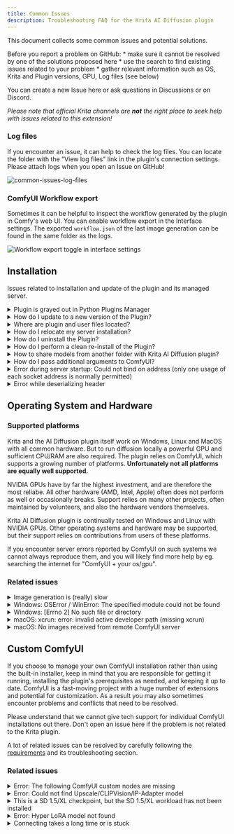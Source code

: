 ```yaml
---
title: Common Issues
description: Troubleshooting FAQ for the Krita AI Diffusion plugin
---
```


This document collects some common issues and potential solutions. 

<Aside type="note">
Before you report a problem on GitHub:
* make sure it cannot be resolved by one of the solutions proposed here
* use the <ExternalLink href="https://github.com/Acly/krita-ai-diffusion/issues?q=is%3Aissue">search</ExternalLink> to
  find existing issues related to your problem
* gather relevant information such as OS, Krita and Plugin versions, GPU, Log
  files (see below)
</Aside>

You can <ExternalLink href="https://github.com/Acly/krita-ai-diffusion/issues">create a new Issue here</ExternalLink>
or ask questions in <ExternalLink href="https://github.com/Acly/krita-ai-diffusion/discussions">Discussions</ExternalLink>
or on <ExternalLink href="https://discord.gg/pWyzHfHHhU">Discord</ExternalLink>.

_Please note that official Krita channels are **not** the right place to seek
help with issues related to this extension!_

### Log files
If you encounter an issue, it can help to check the log files. You can locate
the folder with the "View log files" link in the plugin's connection settings.
Please attach logs when you open an Issue on GitHub!

![common-issues-log-files](../../assets/common-issues/log-files.png)

### ComfyUI Workflow export
Sometimes it can be helpful to inspect the workflow generated by the plugin in
Comfy's web UI. You can enable workflow export in the Interface settings. The
exported `workflow.json` of the last image generation can be found in the same
folder as the logs.

![Workflow export toggle in interface settings](../../assets/common-issues/workflow-export.png)



## Installation

Issues related to installation and update of the plugin and its managed server.

<details>
<summary id="plugin-grayed-out">Plugin is grayed out in Python Plugins Manager</summary>
<p>
The most common reason is that a source package was used for installation (eg
using GitHub's Code ‣ Download ZIP). It is automatically generated by GitHub and
does not contain everything. Please try with a <ExternalLink href="https://github.com/Acly/krita-ai-diffusion/releases">release package</ExternalLink>.

Krita will show an error message when you hover over the grayed out entry in the
plugin manager. See below for an example. *Please make sure to include the error
message if you report an issue!*

![Grayed out plugin with tooltip](../../assets/common-issues/grayed-out.png)
</p>
</details>

<details>
<summary id="update-plugin">How do I update to a new version of the Plugin?</summary>
<p>
To upgrade a previous version of the plugin, simply follow the instructions for
initial installation. The old version will be replaced.

Krita has to be restarted for the update to take effect. If your server
installation is managed by the plugin, it may prompt you to do an upgrade. This
will automatically reinstall the server software, but without downloading models
again.

<Aside type="caution">
`Import Python Plugin from File...` deletes the previous version and replaces
it! If you originally installed a version before 1.15.0, your server
installation and settings may be located in the plugin folder. In that case
either
* Extract the plugin manually into the installation folder
  (`.../pykrita/ai_diffusion`). Overwrite existing files when prompted.
* Or relocate your server installation first (you can move the folder and update
  the path in the UI)
</Aside>
</p>
</details>

<details>
<summary id="file-locations">Where are plugin and user files located?</summary>
<p>
The plugin stores data in up to three locations:
1. `<appdata>/krita/pykrita/ai_diffusion` - This is the folder where you installed.
2. `<appdata>/krita/ai_diffusion` - This folder contains user data (settings, styles, logs...)
3. The server location if you installed it via the plugin. By default it is in the same place as user data (2.) unless you changed it manually.

The full path depends on OS and how Krita was installed. You can find it via the ["View log files" link](#log-files) in the plugin's connection settings. Typical paths are:
* Windows: `C:\User\<your-name>\AppData\Roaming\krita\...`
* Linux: `~/.local/share/krita/...`
* MacOS: `~/Library/Application Support/krita/...`
</p>
</details>

<details>
<summary id="relocate-server">How do I relocate my server installation?</summary>
<p>
By default the installer will place the ComfyUI server in
`<appdata>/krita/ai_diffusion/server`. The path can be chosen freely in the UI
and point to any other folder! If you already have an installation it's also
possible to simply move the folder to a different location, and then change the
path in the UI afterwards.
</p>
</details>

<details>
<summary id="uninstall-plugin">How do I uninstall the Plugin?</summary>
<p>
You can remove the plugin simply by deleting the folder where you installed it.

If you installed the server via the plugin, find it at the path you chose for
installation. Delete that folder if you have no further use for it.

See [plugin file locations](#file-locations) for default locations.
</p>
</details>

<details>
<summary id="reinstall-plugin">How do I perform a clean re-install of the Plugin?</summary>
<p>
Follow the installation instructions, it will delete and replace the previous
version.

If you want to re-install the server, you can do this from the Connection settings.
Choose `Manage` > `Re-install`. This will keep your models and settings, but
re-download the server software and update it to the latest version.
</p>
</details>

<details>
<summary id="share-models">How to share models from another folder with Krita AI Diffusion plugin?</summary>
<p>
If you used the plugin to install and set up ComfyUI, but already have Stable
Diffusion models in a different location, it is possible to share them:
1. Go to the folder where you installed the server ("Server Path")
1. Go into the `ComfyUI` folder
1. Open the file `extra_model_paths.yaml` in a text editor and change the paths
   to point to the locations where your models are stored
</p>
</details>

<details>
<summary id="server-arguments">How do I pass additional arguments to ComfyUI?</summary>
<p>
Some issues with certain hardware can be solved by passing additional arguments
to the ComfyUI server. If you used the plugin installer, it will start/stop the
server for you. To add arguments: 
1. Locate `settings.json` in the [user data folder](#file-locations) (`<appdata>/krita/ai_diffusion`)
1. Open it with a text editor (notepad will do)
1. Find the line with `"server_arguments"` and edit the value

For example if you want to add `--force-fp16` and `--dont-upcast-attention`
arguments it should look like this:
```json
  "server_arguments": "--dont-upcast-attention --force-fp16"
```
</p>
</details>

<details>
<summary id="bind-address">Error during server startup: Could not bind on address (only one usage of each socket address is normally permitted)</summary>
<p>
If you get this error it usually means another process is already running and
using the same port. This could be:
* Another instance of ComfyUI you are running manually
* A server process previously started by the Krita plugin that wasn't shut down correctly
* Some other process on your system which uses the same port (8188)
* An issues with system or firewall settings (unlikely)

The easiest solution is to shutdown the other process which is using the same
port. You can do this manually, or just log off / reboot.

If you don't want to shutdown the other process or can't find it, you can also
change the port the server runs on. See
[above](#server-arguments) on how to change server
arguments. Set them to eg.:
```json
  "server_arguments": "--port 25608"
```
You can choose any port number you like.
</p>
</details>

<details>
<summary id="deserializing-header">Error while deserializing header</summary>
<p>
If you see an error of the kind `HeaderTooLarge` or `MetadataIncompleteBuffer`
it is most likely because one of the model files is corrupt (has not been
downloaded properly). Try to delete and re-download them in order to fix the
issue.

If you are using a managed server installation, you can do this by going to the
plugin's connection settings and clicking `Manage` > `Verify`. This will 
automatically check all models and re-download them if necessary.
</p>
</details>

## Operating System and Hardware

### Supported platforms

Krita and the AI Diffusion plugin itself work on Windows, Linux and MacOS with
all common hardware. But to run diffusion locally a powerful GPU and sufficient
CPU/RAM are also required. The plugin relies on ComfyUI, which supports a
growing number of platforms. **Unfortunately not all platforms are equally well
supported.**

NVIDIA GPUs have by far the highest investment, and are therefore the most
reliabe. All other hardware (AMD, Intel, Apple) often does not perform as well
or occasionally breaks. Support relies on many other projects, often maintained
by volunteers, and also the hardware vendors themselves.

<Aside type="note">
Krita AI Diffusion plugin is continually tested on Windows and Linux with NVIDIA
GPUs. Other operating systems and hardware may be supported, but their support
relies on contributions from users of these platforms.
</Aside>

If you encounter server errors reported by ComfyUI on such systems we cannot
always reproduce them, and you will likely find more help by eg. searching the
internet for "ComfyUI + your os/gpu".

### Related issues

<details>
<summary id="generation-slow">Image generation is (really) slow</summary>
<p>
If you consider generation too slow, here are a few things to check:
* What resolution is your canvas? Start with a low resolution (eg. 512x512) and
  go up from there.
* Are you using SD 1.5 or SD XL? Note that SD XL uses a minimum resolution of
  1024 and requires more resources.
* Are you running out of VRAM? There are tools to track GPU memory usage. If it
  hits your limit, you may not get an error, but extremely long generation times
  instead.
* What is your hardware? What is the expected performance for Stable Diffusion?
  You can find comparisons for many GPUs online.
* What kind of performance do you get when using ComfyUI directly?
  * With Krita and the plugin running, go to http://127.0.0.1:8188 in your
    browser and "Queue Prompt".
  * If performance is bad there, the problem is not related to the Krita plugin.
</p>
</details>

<details>
<summary id="module-not-found">Windows: OSError / WinError: The specified module could not be found</summary>
<p>
If you encounter errors like this one:
```txt wrap
Error loading "C:\User\...\python\Lib\site-packages\torch\lib\c10.dll" or one of its dependencies.
```
when starting the server, you are probably missing some required system DLL.
You can <ExternalLink href="https://aka.ms/vs/17/release/vc_redist.x64.exe">download them from Microsoft</ExternalLink>.

More information: [https://learn.microsoft.com/en-us/cpp/windows/latest-supported-vc-redist?view=msvc-170#latest-microsoft-visual-c-redistributable-version](https://learn.microsoft.com/en-us/cpp/windows/latest-supported-vc-redist?view=msvc-170#latest-microsoft-visual-c-redistributable-version)
</p>
</details>

<details>
<summary id="filepath-too-long">Windows: [Errno 2] No such file or directory</summary>
<p>
If you encounter an error like this:
```txt wrap
Server execution error: [Errno 2] No such file or directory:
'C:\...\AppData\Roaming\krita\ai_diffusion\server\ComfyUI\custom_nodes\comfyui_controlnet_aux\ckpts\...[somefile].incomplete'
```
when trying to use control layers, it is likely that the file path is too long.

Some Windows versions have a limit of 260 characters for file paths. To fix this issue:
* Move the server installation to a shorter path, eg. `C:\KritaAI`
* Enable long paths in Windows 10/11
</p>
</details>

<details>
<summary id="mac-xcrun">macOS: xcrun: error: invalid active developer path (missing xcrun)</summary>
<p>
Install Xcode command line tools, eg. by running the following command in a
terminal:
```sh
xcode-select --install
```
</p>
</details>

<details>
<summary id="mac-no-images">macOS: No images received from remote ComfyUI server</summary>
<p>
If you are connecting to a remote server like a different machine you own, or a
cloud service like runpod.ai, and run into the situation where **images appear
to be generated but don't show up**: this might be related to SSL certificates
on macOS. See [this issue](https://github.com/Acly/krita-ai-diffusion/issues/74#issuecomment-1819993842)
for solutions.
</p>
</details>


## Custom ComfyUI

If you choose to manage your own ComfyUI installation rather than using the
built-in installer, keep in mind that you are responsible for getting it
running, installing the plugin's prerequisites as needed, and keeping it up to
date. ComfyUI is a fast-moving project with a huge number of extensions and
potential for customization. As a result you may also sometimes encounter
problems and conflicts that need to be resolved.

<Aside type="note">
Please understand that we cannot give tech support for individual ComfyUI
installations out there. Don't open an issue here if the problem is not related
to the Krita plugin.
</Aside>

A lot of related issues can be resolved by carefully following the
[requirements](/comfyui-setup) and its troubleshooting section.

### Related issues

<details>
<summary id="missing-custom-nodes">Error: The following ComfyUI custom nodes are missing</summary>
<p>
Make sure you installed the nodes listed in the [requirements](/comfyui-setup).
In case a custom node package is reported to be missing even though you
installed it, please check that ComfyUI startup console output lists them as
loaded, and does not report errors. Also make sure the nodes can be created in
Comfy's web UI!
</p>
</details>

<details>
<summary id="missing-model">Error: Could not find Upscale/CLIPVision/IP-Adapter model</summary>
<p>
Make sure you placed the models listed in the [requirements](/comfyui-setup) in
the specified folders. If models are still reported missing, first check if
ComfyUI can find them. Open its web UI and create the respective loader nodes
("Load Upscale Model", "Load CLIP Vision", "Load IPAdapter Model"). If they are
not listed there they are in the wrong folder or there is an issue with your
search paths.
</p>
</details>

<details>
<summary id="missing-workload">This is a SD 1.5/XL checkpoint, but the SD 1.5/XL workload has not been installed</summary>
<p>
Workloads refer to the files listed as [Required models](/models#downloading-models).
Because you can use the
plugin with either SD 1.5 or SD XL, it is not an error if one of them is missing - but
you can only use those checkpoints for which you have _all_ the prerequisites.
</p>
</details>

<details>
<summary id="missing-lora">Error: Hyper LoRA model not found</summary>
<p>
Make sure you downloaded [required LoRA](/models#downloading-models) for your base model.
 Create a "Load Lora" node in Comfy's web UI and
check if the file is listed there. If it cannot find it it's in the wrong folder
or there is an issue with your search paths.
</p>
</details>

<details>
<summary id="connecting-takes-long">Connecting takes a long time or is stuck</summary>
<p>
If you see a long delay when connecting, ie.
* "Connecting" is shown for a long time
* "Discovering models" takes a long time
this is likely related to detecting available models. Usually model detectiong is
a quick process, but in some cases it can take very long. Possible reasons:
1. You have a very large number of checkpoints or diffusion models
2. Your model folder is on a slow or remote drive
3. A virus scanner like Windows Defender is scanning model files

To resolve this, try to reduce the number of models by archieving the ones you
don't actively use, and make sure they are on a fast drive (SSD). Windows users
can also try to exclude the model folder from virus scanning. In Windows
settings search for "Virus & threat protection" > "Manage settings" >
"Exclusions" > "Add or remove exclusions".
</p>
</details>